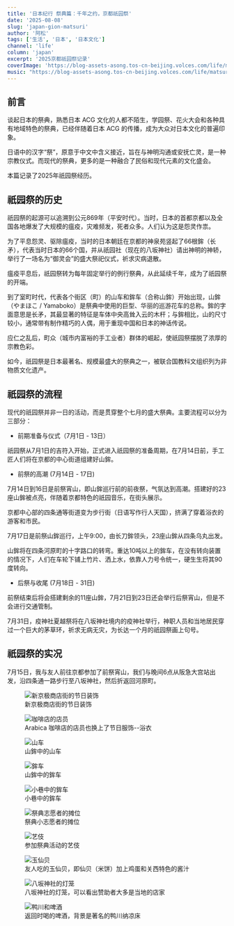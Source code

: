 ```yaml
---
title: '日本纪行 祭典篇：千年之约，京都祇园祭'
date: '2025-08-08'
slug: 'japan-gion-matsuri'
author: '阿松'
tags: ['生活', '日本', '日本文化']
channel: 'life'
column: 'japan'
excerpt: '2025京都祇园祭记录'
coverImage: 'https://blog-assets-asong.tos-cn-beijing.volces.com/life/matsuri/gionmatsuti_cover.jpg'
music: "https://blog-assets-asong.tos-cn-beijing.volces.com/life/matsuri/gion_bayashi_debayashi.mp3"
---
```


## 前言
谈起日本的祭典，熟悉日本 ACG 文化的人都不陌生，学园祭、花火大会和各种具有地域特色的祭典，已经伴随着日本 ACG 的传播，成为大众对日本文化的普遍印象。

日语中的汉字“祭”，原意于中文中含义接近，旨在与神明沟通或安抚亡灵，是一种宗教仪式。而现代的祭典，更多的是一种融合了民俗和现代元素的文化盛会。

本篇记录了2025年祇园祭经历。
## 祇园祭的历史
祇园祭的起源可以追溯到公元869年（平安时代）。当时，日本的首都京都以及全国各地爆发了大规模的瘟疫，灾难频发，死者众多。人们认为这是怨灵作祟。

为了平息怨灵、驱除瘟疫，当时的日本朝廷在京都的神泉苑竖起了66根鉾（长矛），代表当时日本的66个国，并从祇园社（现在的八坂神社）请出神明的神轿，举行了一场名为“御灵会”的盛大祭祀仪式，祈求灾病退散。

瘟疫平息后，祇园祭转为每年固定举行的例行祭典，从此延续千年，成为了祇园祭的开端。

到了室町时代，代表各个街区（町）的山车和鉾车（合称山鉾）开始出现，山鉾（やまほこ / Yamaboko）是祭典中使用的巨型、华丽的巡游花车的总称。鉾的字面意思是长矛，其最显著的特征是车体中央高耸入云的木杆；与鉾相比，山的尺寸较小，通常带有制作精巧的人偶，用于重现中国和日本的神话传说。

<InlineExplanation explanation="15世纪因将军继承人之争而爆发的内战。各方势力在京都混战 11 年，被视作日本战国时代的开端">应仁之乱</InlineExplanation>后，町众（城市内富裕的手工业者）群体的崛起，使祇园祭摆脱了浓厚的宗教色彩。

如今，祇园祭是日本最著名、规模最盛大的祭典之一，被联合国教科文组织列为非物质文化遗产。
## 祇园祭的流程
现代的祇园祭并非一日的活动，而是贯穿整个七月的盛大祭典。主要流程可以分为三部分：

- 前期准备与仪式（7月1日 - 13日）

祇园祭从7月1日的吉符入开始，正式进入祇园祭的准备周期，在7月14日前，手工匠人们将在京都的中心街道组建好山鉾。

- 前祭的高潮 (7月14日 - 17日)

7月14日到16日是前祭宵山，即山鉾巡行前的前夜祭，气氛达到高潮。搭建好的23座山鉾被点亮，伴随着京都特色的祇园音乐，在街头展示。

京都中心部的四条通等街道变为步行街（日语写作行人天国），挤满了穿着浴衣的游客和市民。

7月17日是前祭山鉾巡行，上午9:00，由长刀鉾领头，23座山鉾从四条乌丸出发。

山鉾将在四条河原町的十字路口的转弯。重达10吨以上的鉾车，在没有转向装置的情况下，人们在车轮下铺上竹片、洒上水，依靠人力号令统一，硬生生将其90度转向。

- 后祭与收尾 (7月18日 - 31日)

前祭结束后将会搭建剩余的11座山鉾，7月21日到23日还会举行后祭宵山，但是不会进行交通管制。

7月31日，疫神社夏越祭将在八坂神社境内的疫神社举行，神职人员和当地居民穿过一个巨大的茅草环，祈求无病无灾，为长达一个月的祇园祭画上句号。

## 祇园祭的实况

7月15日，我与友人前往京都参加了前祭宵山，我们与晚间6点从阪急大宫站出发，沿四条通一路步行至八坂神社，然后折返回河原町。

<figure>
    <img src="https://blog-assets-asong.tos-cn-beijing.volces.com/life/matsuri/shinkyogoku.jpg" alt="新京极商店街的节日装饰" />
    <figcaption style={{textAlign: 'center'}}>新京极商店街的节日装饰</figcaption>
</figure>

<figure>
    <img src="https://blog-assets-asong.tos-cn-beijing.volces.com/life/matsuri/arabica_kimono_girl.jpg" alt="咖啡店的店员" />
    <figcaption style={{textAlign: 'center'}}>Arabica 咖啡店的店员也换上了节日服饰--浴衣</figcaption>
</figure>

<figure>
    <img src="https://blog-assets-asong.tos-cn-beijing.volces.com/life/matsuri/yama_1.jpg" alt="山车" />
    <figcaption style={{textAlign: 'center'}}>山鉾中的山车</figcaption>
</figure>

<figure>
    <img src="https://blog-assets-asong.tos-cn-beijing.volces.com/life/matsuri/yamahoko.jpg" alt="鉾车" />
    <figcaption style={{textAlign: 'center'}}>山鉾中的鉾车</figcaption>
</figure>

<figure>
    <img src="https://blog-assets-asong.tos-cn-beijing.volces.com/life/matsuri/yamahoko_crowd.jpg" alt="小巷中的鉾车" />
    <figcaption style={{textAlign: 'center'}}>小巷中的鉾车</figcaption>
</figure>

<figure>
    <img src="https://blog-assets-asong.tos-cn-beijing.volces.com/life/matsuri/stall_girl.jpg" alt="祭典志愿者的摊位" />
    <figcaption style={{textAlign: 'center'}}>祭典小志愿者的摊位</figcaption>
</figure>

<figure>
    <img src="https://blog-assets-asong.tos-cn-beijing.volces.com/life/matsuri/geisha.jpg" alt="艺伎" />
    <figcaption style={{textAlign: 'center'}}>参加祭典活动的艺伎</figcaption>
</figure>

<figure>
    <img src="https://blog-assets-asong.tos-cn-beijing.volces.com/life/matsuri/tamasen.jpg" alt="玉仙贝" />
    <figcaption style={{textAlign: 'center'}}>友人吃的玉仙贝，即仙贝（米饼）加上鸡蛋和关西特色的酱汁</figcaption>
</figure>

<figure>
    <img src="https://blog-assets-asong.tos-cn-beijing.volces.com/life/matsuri/yasaka_lantern.jpg" alt="八坂神社的灯笼" />
    <figcaption style={{textAlign: 'center'}}>八坂神社的灯笼，可以看出赞助者大多是当地的店家</figcaption>
</figure>

<figure>
    <img src="https://blog-assets-asong.tos-cn-beijing.volces.com/life/matsuri/kumogawa_beer.jpg" alt="鸭川和啤酒" />
    <figcaption style={{textAlign: 'center'}}>返回时喝的啤酒，背景是著名的鸭川纳凉床</figcaption>
</figure>